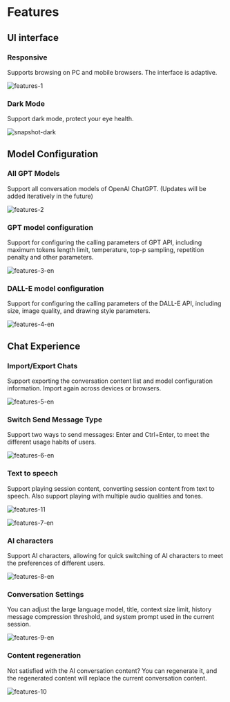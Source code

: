 
# Features

## UI interface

### Responsive

Supports browsing on PC and mobile browsers. The interface is adaptive.

<Image
  className="mt-6 rounded-lg"
  src="/client/features-1.png"
  alt="features-1"
  width={1155}
  height={800}
/>

### Dark Mode

Support dark mode, protect your eye health.

<Image
  className="mt-6 rounded-lg"
  src="/snapshot-dark.png"
  alt="snapshot-dark"
  width={1920}
  height={1055}
/>

## Model Configuration

### All GPT Models

Support all conversation models of OpenAI ChatGPT. (Updates will be added iteratively in the future)

<Image
  className="mt-6 rounded-lg"
  src="/client/features-2.png"
  alt="features-2"
  width={1220}
  height={674}
/>

### GPT model configuration

Support for configuring the calling parameters of GPT API, including maximum tokens length limit, temperature, top-p sampling, repetition penalty and other parameters.

<Image
  className="mt-6 rounded-lg"
  src="/client/features-3-en.png"
  alt="features-3-en"
  width={1036}
  height={1060}
/>

### DALL-E model configuration

Support for configuring the calling parameters of the DALL-E API, including size, image quality, and drawing style parameters.

<Image
  className="mt-6 rounded-lg"
  src="/client/features-4-en.png"
  alt="features-4-en"
  width={1036}
  height={812}
/>

## Chat Experience

### Import/Export Chats

Support exporting the conversation content list and model configuration information. Import again across devices or browsers.

<Image
  className="mt-6 rounded-lg"
  src="/client/features-5-en.png"
  alt="features-5-en"
  width={698}
  height={870}
/>

### Switch Send Message Type

Support two ways to send messages: Enter and Ctrl+Enter, to meet the different usage habits of users.

<Image
  className="mt-6 rounded-lg"
  src="/client/features-6-en.png"
  alt="features-6-en"
  width={698}
  height={870}
/>

### Text to speech

Support playing session content, converting session content from text to speech. Also support playing with multiple audio qualities and tones.

<Image
  className="mt-6 rounded-lg"
  src="/client/features-11.png"
  alt="features-11"
  width={884}
  height={550}
/>

<Image
  className="mt-6 rounded-lg"
  src="/client/features-7-en.png"
  alt="features-7-en"
  width={1034}
  height={492}
/>

### AI characters

Support AI characters, allowing for quick switching of AI characters to meet the preferences of different users.

<Image
  className="mt-6 rounded-lg"
  src="/client/features-8-en.png"
  alt="features-8-en"
  width={1594}
  height={1804}
/>

### Conversation Settings

You can adjust the large language model, title, context size limit, history message compression threshold, and system prompt used in the current session.

<Image
  className="mt-6 rounded-lg"
  src="/client/features-9-en.png"
  alt="features-9-en"
  width={1032}
  height={1060}
/>

### Content regeneration

Not satisfied with the AI conversation content? You can regenerate it, and the regenerated content will replace the current conversation content.

<Image
  className="mt-6 rounded-lg"
  src="/client/features-10.png"
  alt="features-10"
  width={1026}
  height={546}
/>
